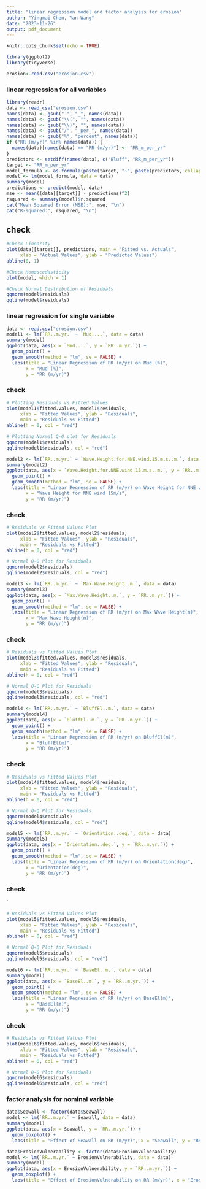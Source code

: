 ```yaml
---
title: "linear regression model and factor analysis for erosion"
author: "Yingmai Chen, Yan Wang"
date: "2023-11-26"
output: pdf_document
---
```


```r
knitr::opts_chunk$set(echo = TRUE)
```


```r
library(ggplot2)
library(tidyverse)
```


```r
erosion<-read.csv("erosion.csv")
```

### linear regression for all variables
```r
library(readr)
data <- read_csv("erosion.csv")
names(data) <- gsub(" ", "_", names(data))
names(data) <- gsub("\\(", "", names(data))
names(data) <- gsub("\\)", "", names(data))
names(data) <- gsub("/", "_per_", names(data))
names(data) <- gsub("%", "percent", names(data))
if ("RR (m/yr)" %in% names(data)) {
  names(data)[names(data) == "RR (m/yr)"] <- "RR_m_per_yr"
}
predictors <- setdiff(names(data), c("Bluff", "RR_m_per_yr"))
target <- "RR_m_per_yr"
model_formula <- as.formula(paste(target, "~", paste(predictors, collapse = " + ")))
model <- lm(model_formula, data = data)
summary(model)
predictions <- predict(model, data)
mse <- mean((data[[target]] - predictions)^2)
rsquared <- summary(model)$r.squared
cat("Mean Squared Error (MSE):", mse, "\n")
cat("R-squared:", rsquared, "\n")


```
## check

```r
#Check Linearity
plot(data[[target]], predictions, main = "Fitted vs. Actuals",
     xlab = "Actual Values", ylab = "Predicted Values")
abline(0, 1)

#Check Homoscedasticity
plot(model, which = 1)

#Check Normal Distribution of Residuals
qqnorm(model$residuals)
qqline(model$residuals)

```

### linear regression for single variable

```r
data <- read.csv("erosion.csv")  
model1 <- lm(`RR..m.yr.` ~ `Mud....`, data = data)
summary(model)
ggplot(data, aes(x = `Mud....`, y = `RR..m.yr.`)) +
  geom_point() +
  geom_smooth(method = "lm", se = FALSE) +  
  labs(title = "Linear Regression of RR (m/yr) on Mud (%)",
       x = "Mud (%)",
       y = "RR (m/yr)")

```
### check 

```r
# Plotting Residuals vs Fitted Values
plot(model1$fitted.values, model1$residuals,
     xlab = "Fitted Values", ylab = "Residuals",
     main = "Residuals vs Fitted")
abline(h = 0, col = "red")

# Plotting Normal Q-Q plot for Residuals
qqnorm(model1$residuals)
qqline(model1$residuals, col = "red")

```


```r
model2 <- lm(`RR..m.yr.` ~ `Wave.Height.for.NNE.wind.15.m.s..m.`, data = data)
summary(model2)
ggplot(data, aes(x = `Wave.Height.for.NNE.wind.15.m.s..m.`, y = `RR..m.yr.`)) +
  geom_point() +
  geom_smooth(method = "lm", se = FALSE) +  
  labs(title = "Linear Regression of RR (m/yr) on Wave Height for NNE wind 15m/s",
       x = "Wave Height for NNE wind 15m/s",
       y = "RR (m/yr)")
```
### check 

```r
# Residuals vs Fitted Values Plot
plot(model2$fitted.values, model2$residuals,
     xlab = "Fitted Values", ylab = "Residuals",
     main = "Residuals vs Fitted")
abline(h = 0, col = "red")

# Normal Q-Q Plot for Residuals
qqnorm(model2$residuals)
qqline(model2$residuals, col = "red")

```

```r
model3 <- lm(`RR..m.yr.` ~ `Max.Wave.Height..m.`, data = data)
summary(model3)
ggplot(data, aes(x = `Max.Wave.Height..m.`, y = `RR..m.yr.`)) +
  geom_point() +
  geom_smooth(method = "lm", se = FALSE) +  
  labs(title = "Linear Regression of RR (m/yr) on Max Wave Height(m)",
       x = "Max Wave Height(m)",
       y = "RR (m/yr)")
```
### check
```r
# Residuals vs Fitted Values Plot
plot(model3$fitted.values, model3$residuals,
     xlab = "Fitted Values", ylab = "Residuals",
     main = "Residuals vs Fitted")
abline(h = 0, col = "red")

# Normal Q-Q Plot for Residuals
qqnorm(model3$residuals)
qqline(model3$residuals, col = "red")

```

```r
model4 <- lm(`RR..m.yr.` ~ `BluffEl..m.`, data = data)
summary(model4)
ggplot(data, aes(x = `BluffEl..m.`, y = `RR..m.yr.`)) +
  geom_point() +
  geom_smooth(method = "lm", se = FALSE) +  
  labs(title = "Linear Regression of RR (m/yr) on BluffEl(m)",
       x = "BluffEl(m)",
       y = "RR (m/yr)")
```
### check
```r
# Residuals vs Fitted Values Plot
plot(model4$fitted.values, model4$residuals,
     xlab = "Fitted Values", ylab = "Residuals",
     main = "Residuals vs Fitted")
abline(h = 0, col = "red")

# Normal Q-Q Plot for Residuals
qqnorm(model4$residuals)
qqline(model4$residuals, col = "red")

```

```r
model5 <- lm(`RR..m.yr.` ~ `Orientation..deg.`, data = data)
summary(model5)
ggplot(data, aes(x = `Orientation..deg.`, y = `RR..m.yr.`)) +
  geom_point() +
  geom_smooth(method = "lm", se = FALSE) +  
  labs(title = "Linear Regression of RR (m/yr) on Orientation(deg)",
       x = "Orientation(deg)",
       y = "RR (m/yr)")
```
### check
`
```r
# Residuals vs Fitted Values Plot
plot(model5$fitted.values, model5$residuals,
     xlab = "Fitted Values", ylab = "Residuals",
     main = "Residuals vs Fitted")
abline(h = 0, col = "red")

# Normal Q-Q Plot for Residuals
qqnorm(model5$residuals)
qqline(model5$residuals, col = "red")

```


```r
model6 <- lm(`RR..m.yr.` ~ `BaseEl..m.`, data = data)
summary(model)
ggplot(data, aes(x = `BaseEl..m.`, y = `RR..m.yr.`)) +
  geom_point() +
  geom_smooth(method = "lm", se = FALSE) +  
  labs(title = "Linear Regression of RR (m/yr) on BaseEl(m)",
       x = "BaseEl(m)",
       y = "RR (m/yr)")
```
### check

```r
# Residuals vs Fitted Values Plot
plot(model6$fitted.values, model6$residuals,
     xlab = "Fitted Values", ylab = "Residuals",
     main = "Residuals vs Fitted")
abline(h = 0, col = "red")

# Normal Q-Q Plot for Residuals
qqnorm(model6$residuals)
qqline(model6$residuals, col = "red")

```


### factor analysis for nominal variable
```r

data$Seawall <- factor(data$Seawall)
model <- lm(`RR..m.yr.` ~ Seawall, data = data)
summary(model)
ggplot(data, aes(x = Seawall, y = `RR..m.yr.`)) +
  geom_boxplot() +
  labs(title = "Effect of Seawall on RR (m/yr)", x = "Seawall", y = "RR (m/yr)")

```
```r
data$ErosionVulnerability <- factor(data$ErosionVulnerability)
model <- lm(`RR..m.yr.` ~ ErosionVulnerability, data = data)
summary(model)
ggplot(data, aes(x = ErosionVulnerability, y = `RR..m.yr.`)) +
  geom_boxplot() +
  labs(title = "Effect of ErosionVulnerability on RR (m/yr)", x = "ErosionVulnerability", y = "RR (m/yr)")
```


